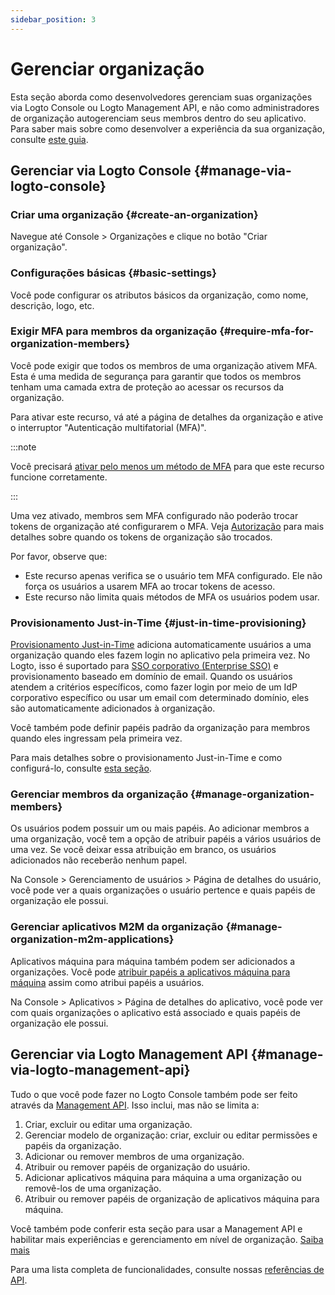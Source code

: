 ```yaml
---
sidebar_position: 3
---
```


# Gerenciar organização

Esta seção aborda como desenvolvedores gerenciam suas organizações via Logto Console ou Logto Management API, e não como administradores de organização autogerenciam seus membros dentro do seu aplicativo. Para saber mais sobre como desenvolver a experiência da sua organização, consulte [este guia](/end-user-flows/organization-experience/organization-management).

## Gerenciar via Logto Console \{#manage-via-logto-console}

### Criar uma organização \{#create-an-organization}

Navegue até <CloudLink to="/organizations">Console > Organizações</CloudLink> e clique no botão "Criar organização".

### Configurações básicas \{#basic-settings}

Você pode configurar os atributos básicos da organização, como nome, descrição, logo, etc.

### Exigir MFA para membros da organização \{#require-mfa-for-organization-members}

Você pode exigir que todos os membros de uma organização ativem MFA. Esta é uma medida de segurança para garantir que todos os membros tenham uma camada extra de proteção ao acessar os recursos da organização.

Para ativar este recurso, vá até a página de detalhes da organização e ative o interruptor "Autenticação multifatorial (MFA)".

:::note

Você precisará [ativar pelo menos um método de MFA](/end-user-flows/mfa) para que este recurso funcione corretamente.

:::

Uma vez ativado, membros sem MFA configurado não poderão trocar tokens de organização até configurarem o MFA. Veja [Autorização](/authorization) para mais detalhes sobre quando os tokens de organização são trocados.

Por favor, observe que:

- Este recurso apenas verifica se o usuário tem MFA configurado. Ele não força os usuários a usarem MFA ao trocar tokens de acesso.
- Este recurso não limita quais métodos de MFA os usuários podem usar.

### Provisionamento Just-in-Time \{#just-in-time-provisioning}

[Provisionamento Just-in-Time](https://auth.wiki/jit-provisioning) adiciona automaticamente usuários a uma organização quando eles fazem login no aplicativo pela primeira vez. No Logto, isso é suportado para [SSO corporativo (Enterprise SSO)](/end-user-flows/enterprise-sso) e provisionamento baseado em domínio de email. Quando os usuários atendem a critérios específicos, como fazer login por meio de um IdP corporativo específico ou usar um email com determinado domínio, eles são automaticamente adicionados à organização.

Você também pode definir papéis padrão da organização para membros quando eles ingressam pela primeira vez.

Para mais detalhes sobre o provisionamento Just-in-Time e como configurá-lo, consulte [esta seção](/organizations/just-in-time-provisioning).

### Gerenciar membros da organização \{#manage-organization-members}

Os usuários podem possuir um ou mais papéis. Ao adicionar membros a uma organização, você tem a opção de atribuir papéis a vários usuários de uma vez. Se você deixar essa atribuição em branco, os usuários adicionados não receberão nenhum papel.

Na <CloudLink to="/users"> Console > Gerenciamento de usuários > Página de detalhes do usuário</CloudLink>, você pode ver a quais organizações o usuário pertence e quais papéis de organização ele possui.

### Gerenciar aplicativos M2M da organização \{#manage-organization-m2m-applications}

Aplicativos máquina para máquina também podem ser adicionados a organizações. Você pode [atribuir papéis a aplicativos máquina para máquina](/organizations/understand-how-organizations-work#organization-m2m-application) assim como atribui papéis a usuários.

Na <CloudLink to="/applications"> Console > Aplicativos > Página de detalhes do aplicativo</CloudLink>, você pode ver com quais organizações o aplicativo está associado e quais papéis de organização ele possui.

## Gerenciar via Logto Management API \{#manage-via-logto-management-api}

Tudo o que você pode fazer no Logto Console também pode ser feito através da [Management API](/integrate-logto/interact-with-management-api). Isso inclui, mas não se limita a:

1. Criar, excluir ou editar uma organização.
2. Gerenciar modelo de organização: criar, excluir ou editar permissões e papéis da organização.
3. Adicionar ou remover membros de uma organização.
4. Atribuir ou remover papéis de organização do usuário.
5. Adicionar aplicativos máquina para máquina a uma organização ou removê-los de uma organização.
6. Atribuir ou remover papéis de organização de aplicativos máquina para máquina.

Você também pode conferir esta seção para usar a Management API e habilitar mais experiências e gerenciamento em nível de organização. [Saiba mais](/end-user-flows/organization-experience)

Para uma lista completa de funcionalidades, consulte nossas [referências de API](https://openapi.logto.io/group/endpoint-organizations).